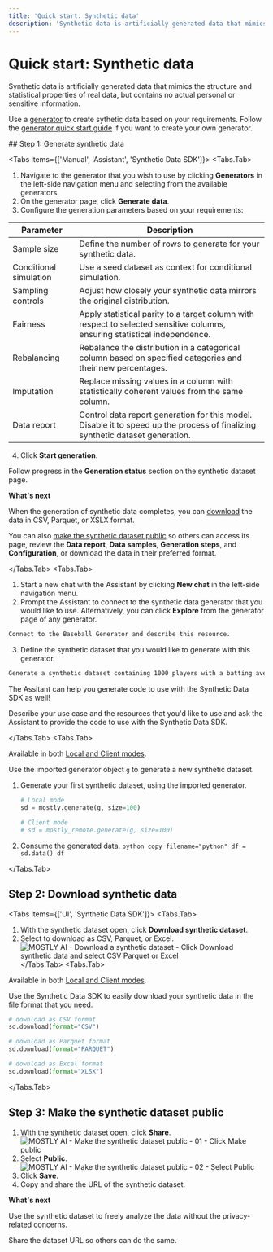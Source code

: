 ```yaml
---
title: 'Quick start: Synthetic data'
description: 'Synthetic data is artificially generated data that mimics the structure and statistical properties of real data, but contains no actual personal or sensitive information.'
---
```



# Quick start: Synthetic data

Synthetic data is artificially generated data that mimics the structure and statistical properties of real data, but contains no actual personal or sensitive information.

Use a [generator](/generators) to create sythetic data based on your requirements. Follow the [generator quick start guide](/quick-start/model-creators) if you want to create your own generator.

<Steps>
## Step 1: Generate synthetic data

<Tabs items={['Manual', 'Assistant', 'Synthetic Data SDK']}>
<Tabs.Tab>
1. Navigate to the generator that you wish to use by clicking **Generators** in the left-side navigation menu and selecting from the available generators.
2. On the generator page, click **Generate data**.
3. Configure the generation parameters based on your requirements:

| Parameter | Description |
|-----------|-------------|
| Sample size | Define the number of rows to generate for your synthetic data. |
| Conditional simulation | Use a seed dataset as context for conditional simulation. |
| Sampling controls | Adjust how closely your synthetic data mirrors the original distribution. |
| Fairness | Apply statistical parity to a target column with respect to selected sensitive columns, ensuring statistical independence. |
| Rebalancing | Rebalance the distribution in a categorical column based on specified categories and their new percentages. |
| Imputation | Replace missing values in a column with statistically coherent values from the same column. |
| Data report | Control data report generation for this model. Disable it to speed up the process of finalizing synthetic dataset generation. |

4. Click **Start generation**.

Follow progress in the **Generation status** section on the synthetic dataset page.

**What's next**

When the generation of synthetic data completes, you can [download](/quick-start/data-consumers#step-2-download-synthetic-data) the data in CSV, Parquet, or XSLX format.

You can also [make the synthetic dataset public](/quick-start/data-consumers#step-3-make-the-synthetic-dataset-public) so others can access its page, review the **Data report**, **Data samples**, **Generation steps**, and **Configuration**, or download the data in their preferred format.

</Tabs.Tab>
<Tabs.Tab>

1. Start a new chat with the Assistant by clicking **New chat** in the left-side navigation menu.
2. Prompt the Assistant to connect to the synthetic data generator that you would like to use. Alternatively, you can click **Explore** from the generator page of any generator.

```bash
Connect to the Baseball Generator and describe this resource.
```

3. Define the synthetic dataset that you would like to generate with this generator.

```bash
Generate a synthetic dataset containing 1000 players with a batting average over 0.300 using this generator.
```

<Callout>
The Assitant can help you generate code to use with the Synthetic Data SDK as well!

Describe your use case and the resources that you'd like to use and ask the Assistant to provide the code to use with the Synthetic Data SDK.

</Callout>

</Tabs.Tab>
<Tabs.Tab>

<CustomCallout type="API">Available in both [Local and Client modes](/python-sdk#local-and-client-modes).</CustomCallout>

Use the imported generator object `g` to generate a new synthetic dataset.

1. Generate your first synthetic dataset, using the imported generator.

   ```python copy filename="python" /mostly_remote/ /mostly/
   # Local mode
   sd = mostly.generate(g, size=100)

   # Client mode
   # sd = mostly_remote.generate(g, size=100)
   ```

2. Consume the generated data.
   `python copy filename="python"
df = sd.data()
df
`

</Tabs.Tab>
</Tabs>

## Step 2: Download synthetic data

<Tabs items={['UI', 'Synthetic Data SDK']}>
<Tabs.Tab>
1. With the synthetic dataset open, click **Download synthetic dataset**.
2. Select to download as CSV, Parquet, or Excel.
    <Image
        src="/docimages/quickstart/data-consumers/download-sd-01-click-download-synthetic-data-select-format.webp"
        alt="MOSTLY AI - Download a synthetic dataset - Click Download synthetic data and select CSV Parquet or Excel"
        width={800}
        height={150}
    />
</Tabs.Tab>
<Tabs.Tab>

<CustomCallout type="API">Available in both [Local and Client modes](/python-sdk#local-and-client-modes).</CustomCallout>

Use the Synthetic Data SDK to easily download your synthetic data in the file format that you need.

```python copy filename="python"
# download as CSV format
sd.download(format="CSV")

# download as Parquet format
sd.download(format="PARQUET")

# download as Excel format
sd.download(format="XLSX")
```

</Tabs.Tab>
</Tabs>

## Step 3: Make the synthetic dataset public

1. With the synthetic dataset open, click **Share**.
   <Image src="/docimages/quickstart/data-consumers/datasets-make-public-01-select-share.webp" alt="MOSTLY AI - Make the synthetic dataset public - 01 - Click Make public" width={800} height={150} />
2. Select **Public**.
   <Image src="/docimages/quickstart/data-consumers/datasets-make-public-02-select-public.webp" alt="MOSTLY AI - Make the synthetic dataset public - 02 - Select Public" width={800} height={150} />
3. Click **Save**.
4. Copy and share the URL of the synthetic dataset.

**What's next**

Use the synthetic dataset to freely analyze the data without the privacy-related concerns.

Share the dataset URL so others can do the same.

</Steps>
